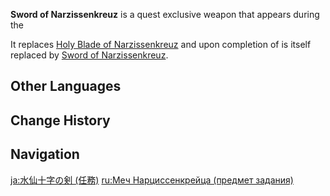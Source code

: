 {{Weapon Infobox
|title          = Sword of Narzissenkreuz
|id             = 11429
|image          = Weapon Sword of Narzissenkreuz.png
|type           = Sword
|quality        = 4
|base_atk       = 42
|2nd_stat_type  = ATK
|2nd_stat       = 9%
|passive        = "Holy Sword"
|effect         = In countless stories, the weapon that befits the legendary hero is also the key to opening all gates, required to surpass the climax and reach destiny's denouement.
|maxrank        = 1
|releaseDate    = 2023-11-08
|exclusiveto    = Waking from the Great Dream
}}
{{Description|A sacred blade indwelt with great enough reason and will to create and destroy a universe, or a dream.}}
'''Sword of Narzissenkreuz''' is a quest exclusive weapon that appears during the {{Quest|Waking from the Great Dream (Quest)}}

It replaces [[Holy Blade of Narzissenkreuz (Search in the Algae Sea)|Holy Blade of Narzissenkreuz]] and upon completion of {{Quest|Rowboat's Wake (Quest)}} is itself replaced by [[Sword of Narzissenkreuz]].

==Other Languages==
{{Other Languages
|Transclude_1 = Sword of Narzissenkreuz;1
|2_en      = "Holy Sword"
|2_zhs     = 「圣剑」
|2_zhs_rm  = 
|2_zht     = 「聖劍」
|2_zht_rm  = 
|2_zh_tl   = 
|2_ja      = 「聖剣」
|2_ja_rm   = "Seiken"
|2_ja_tl   = "Holy Sword"
|2_ko      = 「성검」
|2_ko_rm   = 
|2_ko_tl   = 
|2_es      = Sacroespada
|2_es_tl   = Holy Sword
|2_fr      = « Sainte lame »
|2_fr_tl   = "Holy Blade"
|2_ru      = «Чудесный меч»
|2_ru_tl   = 
|2_th      = "Holy Sword"
|2_vi      = "Thánh Kiếm"
|2_vi_tl   = 
|2_de      = „Heiliges Schwert“
|2_de_tl   = "Holy Sword"
|2_id      = "Holy Sword"
|2_pt      = "Espada Sagrada"
|2_pt_tl   = 
|2_tr      = "Kutsal Kılıç"
|2_tr_tl   = 
|2_it      = "Spada sacra"
|2_it_tl   = "Holy Sword"
}}

==Change History==
{{Change History|4.2}}

==Navigation==
<!--{{Weapons by Series Navbox|Series name}}-->
{{Weapon Navbox|Swords}}

[[ja:水仙十字の剣 (任務)]]
[[ru:Меч Нарциссенкрейца (предмет задания)]]
